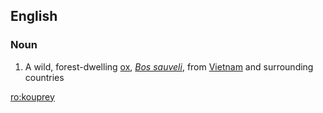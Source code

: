 ==English==

===Noun===
{{wikipedia}}
{{en-noun}}

#{{mammal}} A wild, forest-dwelling [[ox]], ''[[Bos sauveli]]'', from [[Vietnam]] and surrounding countries

[[ro:kouprey]]
